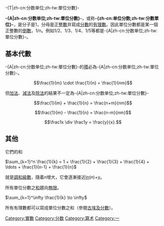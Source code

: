 {{Expand|time=2013-03-02T05:38:56+00:00 }}
-{T|zh-cn:分数单位;zh-tw:單位分數}-
{{Numbers}}

'''-{A|zh-cn:分数单位;zh-tw:單位分數}-'''，或称'''-{zh-cn:单位分数;zh-tw:分數單位}-'''，是分子是1，分母是正[[整數|整數]]并寫成[[分數|分數]]的[[有理數|有理數]]。因此單位分數都是某一個正整數的[[倒數|倒數]]，1/n。例如1/2、1/3、1/4、1/5等都是-{A|zh-cn:分数单位;zh-tw:單位分數}-。

==基本代數==
-{A|zh-cn:分数单位;zh-tw:單位分數}-的[[乘法|積]]必為-{A|zh-cn:分数单位;zh-tw:單位分數}-。
:<math>\frac{1}{m} \cdot \frac{1}{n} = \frac{1}{nm}</math>

但[[加法|加法]]、[[減法|減法]]及[[除法|除法]]的結果不一定為-{A|zh-cn:分数单位;zh-tw:單位分數}-
:<math>\frac{1}{m} + \frac{1}{n} = \frac{n+m}{nm}</math>
:<math>\frac{1}{m} - \frac{1}{n} = \frac{n-m}{nm}</math>
:<math>\frac1x \div \frac1y = \frac{y}{x}.</math>

==其他==
它們的和

<math>\sum_{k=1}^n \frac{1}{k} = 1 + \frac{1}{2} + \frac{1}{3} + \frac{1}{4} + \ldots + \frac{1}{n-1} + \frac{1}{n}</math>

就是[[調和級數|調和級數]]，隨着''n''增大，它會逐漸接近[[自然對數|ln]](''n'')+[[歐拉-馬歇羅尼常數|γ]]。

所有單位分數之[[加法|和]]趨向[[無限|無限]]。

<math>\sum_{k=1}^\infty \frac{1}{k} \to \infty </math>




所有有理數都可以寫成單位分數之和（參閱[[古埃及分數|古埃及分數]]）。

{{Fractions and ratios}}

[[Category:實數|Category:實數]]
[[Category:分数|Category:分数]]
[[Category:算术|Category:算术]]
[[Category:一|Category:一]]